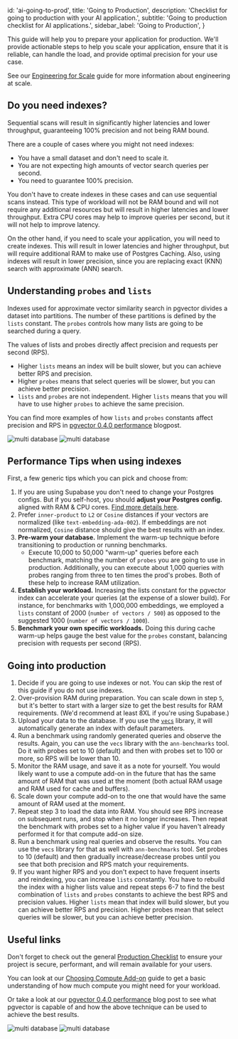 
  id: 'ai-going-to-prod',
  title: 'Going to Production',
  description: 'Checklist for going to production with your AI application.',
  subtitle: 'Going to production checklist for AI applications.',
  sidebar_label: 'Going to Production',
}

This guide will help you to prepare your application for production. We'll provide actionable steps to help you scale your application, ensure that it is reliable, can handle the load, and provide optimal precision for your use case.

See our [Engineering for Scale](/docs/guides/ai/engineering-for-scale) guide for more information about engineering at scale.

## Do you need indexes?

Sequential scans will result in significantly higher latencies and lower throughput, guaranteeing 100% precision and not being RAM bound.

There are a couple of cases where you might not need indexes:

- You have a small dataset and don't need to scale it.
- You are not expecting high amounts of vector search queries per second.
- You need to guarantee 100% precision.

You don't have to create indexes in these cases and can use sequential scans instead. This type of workload will not be RAM bound and will not require any additional resources but will result in higher latencies and lower throughput. Extra CPU cores may help to improve queries per second, but it will not help to improve latency.

On the other hand, if you need to scale your application, you will need to create indexes. This will result in lower latencies and higher throughput, but will require additional RAM to make use of Postgres Caching. Also, using indexes will result in lower precision, since you are replacing exact (KNN) search with approximate (ANN) search.

## Understanding `probes` and `lists`

Indexes used for approximate vector similarity search in pgvector divides a dataset into partitions. The number of these partitions is defined by the `lists` constant. The `probes` controls how many lists are going to be searched during a query.

The values of lists and probes directly affect precision and requests per second (RPS).

- Higher `lists` means an index will be built slower, but you can achieve better RPS and precision.
- Higher `probes` means that select queries will be slower, but you can achieve better precision.
- `lists` and `probes` are not independent. Higher `lists` means that you will have to use higher `probes` to achieve the same precision.

You can find more examples of how `lists` and `probes` constants affect precision and RPS in [pgvector 0.4.0 performance](https://supabase.com/blog/pgvector-performance) blogpost.

<div>
  <img
    alt="multi database"
    className="dark:hidden"
    src="/docs/img/ai/going-prod/lists-count--light.png"
  />
  <img
    alt="multi database"
    className="hidden dark:block"
    src="/docs/img/ai/going-prod/lists-count--dark.png"
  />
</div>

## Performance Tips when using indexes

First, a few generic tips which you can pick and choose from:

1. If you are using Supabase you don't need to change your Postgres configs. But if you self-host, you should **adjust your Postgres config.** aligned with RAM & CPU cores. [Find more details here](https://gist.github.com/egor-romanov/323e2847851bbd758081511785573c08).
2. Prefer `inner-product` to `L2` or `Cosine` distances if your vectors are normalized (like `text-embedding-ada-002`). If embeddings are not normalized, `Cosine` distance should give the best results with an index.
3. **Pre-warm your database.** Implement the warm-up technique before transitioning to production or running benchmarks.
   - Execute 10,000 to 50,000 "warm-up" queries before each benchmark, matching the number of `probes` you are going to use in production. Additionally, you can execute about 1,000 queries with probes ranging from three to ten times the prod's probes. Both of these help to increase RAM utilization.
4. **Establish your workload.** Increasing the lists constant for the pgvector index can accelerate your queries (at the expense of a slower build). For instance, for benchmarks with 1,000,000 embeddings, we employed a `lists` constant of 2000 (`number of vectors / 500`) as opposed to the suggested 1000 (`number of vectors / 1000`).
5. **Benchmark your own specific workloads.** Doing this during cache warm-up helps gauge the best value for the `probes` constant, balancing precision with requests per second (RPS).

## Going into production

1. Decide if you are going to use indexes or not. You can skip the rest of this guide if you do not use indexes.
2. Over-provision RAM during preparation. You can scale down in step `5`, but it's better to start with a larger size to get the best results for RAM requirements. (We'd recommend at least 8XL if you're using Supabase.)
3. Upload your data to the database. If you use the [`vecs`](/docs/guides/ai/python/api) library, it will automatically generate an index with default parameters.
4. Run a benchmark using randomly generated queries and observe the results. Again, you can use the `vecs` library with the `ann-benchmarks` tool. Do it with probes set to 10 (default) and then with probes set to 100 or more, so RPS will be lower than 10.
5. Monitor the RAM usage, and save it as a note for yourself. You would likely want to use a compute add-on in the future that has the same amount of RAM that was used at the moment (both actual RAM usage and RAM used for cache and buffers).
6. Scale down your compute add-on to the one that would have the same amount of RAM used at the moment.
7. Repeat step 3 to load the data into RAM. You should see RPS increase on subsequent runs, and stop when it no longer increases. Then repeat the benchmark with probes set to a higher value if you haven't already performed it for that compute add-on size.
8. Run a benchmark using real queries and observe the results. You can use the `vecs` library for that as well with `ann-benchmarks` tool. Set probes to 10 (default) and then gradually increase/decrease probes until you see that both precision and RPS match your requirements.
9. If you want higher RPS and you don't expect to have frequent inserts and reindexing, you can increase `lists` constantly. You have to rebuild the index with a higher lists value and repeat steps 6-7 to find the best combination of `lists` and `probes` constants to achieve the best RPS and precision values. Higher `lists` mean that index will build slower, but you can achieve better RPS and precision. Higher probes mean that select queries will be slower, but you can achieve better precision.

## Useful links

Don't forget to check out the general [Production Checklist](/docs/guides/platform/going-into-prod) to ensure your project is secure, performant, and will remain available for your users.

You can look at our [Choosing Compute Add-on](/docs/guides/ai/choosing-compute-addon) guide to get a basic understanding of how much compute you might need for your workload.

Or take a look at our [pgvector 0.4.0 performance](https://supabase.com/blog/pgvector-performance) blog post to see what pgvector is capable of and how the above technique can be used to achieve the best results.

<div>
  <img
    alt="multi database"
    className="dark:hidden"
    src="/docs/img/ai/going-prod/size-to-rps--light.png"
  />
  <img
    alt="multi database"
    className="hidden dark:block"
    src="/docs/img/ai/going-prod/size-to-rps--dark.png"
  />
</div>


